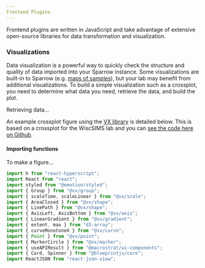 ```yaml
---
Frontend Plugins
---
```



Frontend plugins are written in JavaScript and take advantage of extensive open-source libraries for data transformation and visualization.

### Visualizations

Data visualization is a powerful way to quickly check the structure and quality of data imported into your Sparrow instance. Some visualizations are built-in to Sparrow \(e.g. [maps of samples](https://wiscar-sparrow.geoscience.wisc.edu/map)\), but your lab may benefit from additional visualizations. To build a simple visualization such as a crossplot, you need to determine what data you need, retrieve the data, and build the plot.

Retrieving data...

An example crossplot figure using the [VX library](https://vx-demo.vercel.app/) is detailed below. This is based on a crossplot for the WiscSIMS lab and you can [see the code here on Github](https://github.com/EarthCubeGeochron/Sparrow/blob/main/frontend/plugins/dtfa-plot/index.tsx).

#### Importing functions

To make a figure...

```typescript
import h from "react-hyperscript";
import React from "react";
import styled from "@emotion/styled";
import { Group } from "@vx/group";
import { scaleTime, scaleLinear } from "@vx/scale";
import { AreaClosed } from "@vx/shape";
import { LinePath } from "@vx/shape";
import { AxisLeft, AxisBottom } from "@vx/axis";
import { LinearGradient } from "@vx/gradient";
import { extent, max } from "d3-array";
import { curveMonotoneX } from "@vx/curve";
import { Point } from "@vx/point";
import { MarkerCircle } from "@vx/marker";
import { useAPIResult } from "@macrostrat/ui-components";
import { Card, Spinner } from "@blueprintjs/core";
import ReactJSON from "react-json-view";
```

